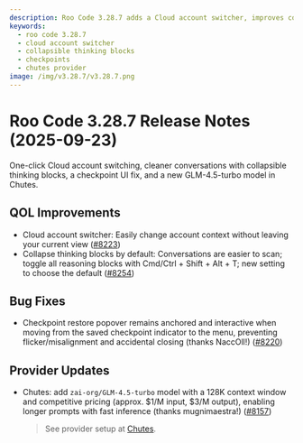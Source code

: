 ```yaml
---
description: Roo Code 3.28.7 adds a Cloud account switcher, improves conversation readability with collapsible thinking blocks, fixes a checkpoint popover issue, and updates the Chutes provider.
keywords:
  - roo code 3.28.7
  - cloud account switcher
  - collapsible thinking blocks
  - checkpoints
  - chutes provider
image: /img/v3.28.7/v3.28.7.png
---
```


# Roo Code 3.28.7 Release Notes (2025-09-23)

One-click Cloud account switching, cleaner conversations with collapsible thinking blocks, a checkpoint UI fix, and a new GLM-4.5-turbo model in Chutes.

## QOL Improvements

* Cloud account switcher: Easily change account context without leaving your current view ([#8223](https://github.com/RooCodeInc/Roo-Code/pull/8223))
* Collapse thinking blocks by default: Conversations are easier to scan; toggle all reasoning blocks with Cmd/Ctrl + Shift + Alt + T; new setting to choose the default ([#8254](https://github.com/RooCodeInc/Roo-Code/pull/8254))

## Bug Fixes

* Checkpoint restore popover remains anchored and interactive when moving from the saved checkpoint indicator to the menu, preventing flicker/misalignment and accidental closing (thanks NaccOll!) ([#8220](https://github.com/RooCodeInc/Roo-Code/pull/8220))

## Provider Updates

* Chutes: add `zai-org/GLM-4.5-turbo` model with a 128K context window and competitive pricing (approx. $1/M input, $3/M output), enabling longer prompts with fast inference (thanks mugnimaestra!) ([#8157](https://github.com/RooCodeInc/Roo-Code/pull/8157))
  > See provider setup at [Chutes](/providers/chutes).